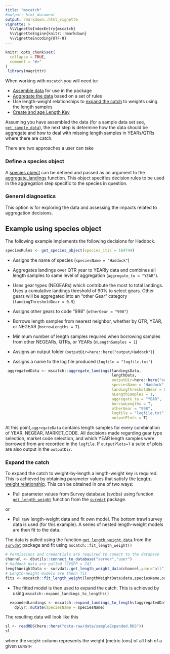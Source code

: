 ```yaml
---
title: "mscatch"
#output: html_document
output: rmarkdown::html_vignette
vignette: >
  %\VignetteIndexEntry{mscatch}
  %\VignetteEngine{knitr::rmarkdown}
  %\VignetteEncoding{UTF-8}
---
```


```r
knitr::opts_chunk$set(
  collapse = TRUE,
  comment = "#>"
)
 library(magrittr)
```

When working with `mscatch` you will need to:

*   [Assemble data](articles/dataNeeds.html) for use in the package
*   [Aggregate the data](articles/aggregationRules.html) based on a set of rules
*   Use length-weight relationships to [expand the catch](articles/catchExpansion.html) to weights using the length samples
*   [Create and age Length Key](articles/ageExpansion.html)


Assuming you have assembled the data (for a sample data set see,  [`get_sample_data`](../reference/get_sample_data.html)), the next step is determine how the data should be aggregate and how to deal with missing length samples in YEARs/QTRs where there are catch.

There are two approaches a user can take

### Define a species object

A [species object](https://noaa-edab.github.io/mscatch/reference/get_species_object.html) can be defined and passed as an argument to the [aggregate_landings](https://noaa-edab.github.io/mscatch/reference/aggregate_landings.html) function. This object specifies decision rules to be used in the aggregation step specific to the species in question.

### General diagnostics

This option is for exploring the data and assessing the impacts related to aggregation decisions.


## Example using species object

The following example implements the following decisions for Haddock.

```r
speciesRules <- get_species_object(species_itis = 164744)
```


* Assigns the name of species (`speciesName = "Haddock"`)

* Aggregates landings over QTR year to YEARly data and combines all length samples to same level of aggregation (`aggregate_to = "YEAR"`).

* Uses gear types (NEGEARs) which contribute the most to total landings. Uses a cumulative landings threshold of 90% to select gears. Other gears will be aggregated into an "other Gear" category (`landingThresholdGear = 0.9`)

* Assigns other gears to code "998" (`otherGear = "998"`)

* Borrows length samples from nearest neighbor, whether by QTR, YEAR, or NEGEAR (`borrowLengths = T`). 

* Minimum number of length samples required when borrowing samples from other NEGEARs, QTRs, or YEARs (`nLengthSamples = 1`)

* Assigns an output folder (`outputDir=here::here("output/Haddock")`)

* Assigns a name to the log file produced (`logfile = "logfile.txt"`)


```r
 aggregatedData <- mscatch::aggregate_landings(landingsData,
                                               lengthData,
                                               outputDir=here::here("output/Groundfish"),
                                               speciesName = "Haddock"
                                               landingThresholdGear = 0.9,
                                               nLengthSamples = 1,
                                               aggregate_to = "YEAR",
                                               borrowLengths = T,
                                               otherGear = "998",
                                               logfile = "logfile.txt"
                                               outputPlots = T)
```

At this point,`aggregateData` contains length samples for every combination of YEAR, NEGEAR, MARKET_CODE. All decisions made regarding gear type selection, market code selection, and which YEAR length samples were borrowed from are recorded in the `logfile`. If `outputPlots=T` a suite of plots are also output in the `outputDir`.

### Expand the catch

To expand the catch to weight-by-length a length-weight key is required. This is achieved by obtaining parameter values that satisfy the [length-weight relationship](3catchExpansion.html). This can be obtained in one of two ways: 

* Pull parameter values from Survey database (svdbs) using function [`get_length_weight`](https://noaa-edab.github.io/survdat/reference/get_length_weight.html) function from the [`survdat`](https://noaa-edab.github.io/survdat/index.html) package.

or

* Pull raw length-weight data and fit own model. The bottom trawl survey data is used (for this example). A series of nested length-weight models are then fit to the data.

The data is pulled using the function [`get_length_weight_data`](https://noaa-edab.github.io/survdat/reference/get_length_weight_data.html) from the [`survdat`](https://noaa-edab.github.io/survdat/) package and fit using `mscatch::fit_length_weight()`

```r
# Permissions and credentials are required to conect to the database
channel <- dbutils::connect_to_database("server","user")
# Haddock data are pulled (SVSPP = 74)
lengthWeightData <- survdat::get_length_weight_data(channel,year="all", species=74)
# Length-Weight models are thenn fit
fits <- mscatch::fit_length_weight(lengthWeightData$data,speciesName,outputDir,logfile="logfile.txt")

```

* The fitted model is then used to expand the catch. This is achieved by using `mscatch::expand_landings_to_lengths()`

```r
  expandedLandings <- mscatch::expand_landings_to_lengths(aggregatedData$landings,aggregatedData$lengthData,fits$paramsH0) %>%
    dplyr::mutate(speciesName = speciesName)

```

The resulting data will look like this

```r

sl <- readRDS(here::here("data-raw/data/sampleExpanded.RDS")) 
sl
```
where the `weight` column represents the weight (metric tons) of all fish of a given `LENGTH`

